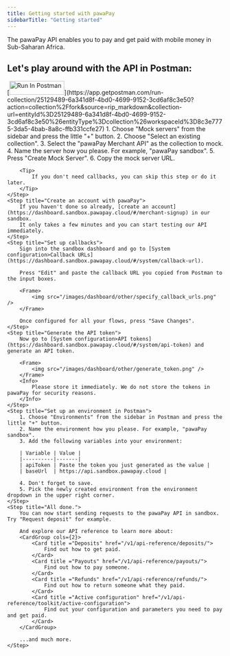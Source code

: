 ```yaml
---
title: Getting started with pawaPay
sidebarTitle: "Getting started"
---
```


The pawaPay API enables you to pay and get paid with mobile money in Sub-Saharan Africa.

## Let's play around with the API in Postman:
<Steps>
    <Step title="Fork our API to your workspace in Postman">
        [<img src="https://run.pstmn.io/button.svg" alt="Run In Postman" width="128" height="32"/>](https://app.getpostman.com/run-collection/25129489-6a341d8f-4bd0-4699-9152-3cd6af8c3e50?action=collection%2Ffork&source=rip_markdown&collection-url=entityId%3D25129489-6a341d8f-4bd0-4699-9152-3cd6af8c3e50%26entityType%3Dcollection%26workspaceId%3D8c3e7775-3da5-4bab-8a8c-ffb331ccfe27)        
    </Step>
    <Step title="Set up a mock server in Postman">
        1. Choose "Mock servers" from the sidebar and press the little "+" button.
        2. Choose "Select an existing collection".
        3. Select the "pawaPay Merchant API" as the collection to mock.
        4. Name the server how you please. For example, "pawaPay sandbox".
        5. Press "Create Mock Server".
        6. Copy the mock server URL.

        <Tip>
            If you don't need callbacks, you can skip this step or do it later.
        </Tip>
    </Step>
    <Step title="Create an account with pawaPay">
        If you haven't done so already, [create an account](https://dashboard.sandbox.pawapay.cloud/#/merchant-signup) in our sandbox. 
        It only takes a few minutes and you can start testing our API immediately.
    </Step>
    <Step title="Set up callbacks">
        Sign into the sandbox dashboard and go to [System configuration>Callback URLs](https://dashboard.sandbox.pawapay.cloud/#/system/callback-url).
        
        Press "Edit" and paste the callback URL you copied from Postman to the input boxes.

        <Frame>
            <img src="/images/dashboard/other/specify_callback_urls.png" />
        </Frame>

        Once configured for all your flows, press "Save Changes".
    </Step>
    <Step title="Generate the API token">
        Now go to [System configuration>API tokens](https://dashboard.sandbox.pawapay.cloud/#/system/api-token) and generate an API token.

        <Frame>
            <img src="/images/dashboard/other/generate_token.png" />
        </Frame>
        <Info>
            Please store it immediately. We do not store the tokens in pawaPay for security reasons.
        </Info>
    </Step>
    <Step title="Set up an environment in Postman">
        1. Choose "Environments" from the sidebar in Postman and press the little "+" button.
        2. Name the environment how you please. For example, "pawaPay sandbox".
        3. Add the following variables into your environment:

        | Variable | Value |
        |----------|-------|
        | apiToken | Paste the token you just generated as the value |
        | baseUrl  | https://api.sandbox.pawapay.cloud |

        4. Don't forget to save.
        5. Pick the newly created environment from the environment dropdown in the upper right corner.
    </Step>
    <Step title="All done.">
        You can now start sending requests to the pawaPay API in sandbox. Try "Request deposit" for example.

        And explore our API reference to learn more about:
        <CardGroup cols={2}>
            <Card title ="Deposits" href="/v1/api-reference/deposits/">
                Find out how to get paid.
            </Card>
            <Card title ="Payouts" href="/v1/api-reference/payouts/">
                Find out how to pay someone.
            </Card>
            <Card title ="Refunds" href="/v1/api-reference/refunds/">
                Find out how to return someone what they paid.
            </Card>
            <Card title ="Active configuration" href="/v1/api-reference/toolkit/active-configuration">
                Find out your configuration and parameters you need to pay and get paid.
            </Card>
        </CardGroup>

        ...and much more.
    </Step>
</Steps>